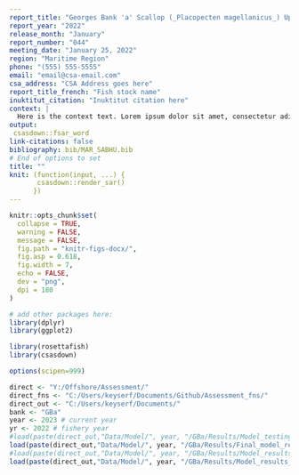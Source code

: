 ```yaml
---
report_title: "Georges Bank 'a' Scallop (_Placopecten magellanicus_) Update in 2022"
report_year: "2022"
release_month: "January"
report_number: "044"
meeting_date: "January 25, 2022"
region: "Maritime Region"
phone: "(555) 555-5555"
email: "email@csa-email.com"
csa_address: "CSA Address goes here"
report_title_french: "Fish stock name"
inuktitut_citation: "Inuktitut citation here"
context: |
  Here is the context text. Lorem ipsum dolor sit amet, consectetur adipisicing elit, sed do eiusmod tempor incididunt ut labore et dolore magna aliqua. Ut enim ad minim veniam, quis nostrud exercitation ullamco laboris nisi ut aliquip ex ea commodo consequat. Duis aute irure dolor in reprehenderit in voluptate velit esse cillum dolore eu fugiat nulla pariatur. Excepteur sint occaecat cupidatat non proident, sunt in culpa qui officia deserunt mollit anim id est laborum.
output:
 csasdown::fsar_word
link-citations: false
bibliography: bib/MAR_SABHU.bib
# End of options to set
title: ""
knit: (function(input, ...) {
       csasdown::render_sar()
      })
---
```


```r
knitr::opts_chunk$set(
  collapse = TRUE,
  warning = FALSE,
  message = FALSE,
  fig.path = "knitr-figs-docx/",
  fig.asp = 0.618,
  fig.width = 7,
  echo = FALSE,
  dev = "png",
  dpi = 180
)
```

```r
# add other packages here:
library(dplyr)
library(ggplot2)

library(rosettafish)
library(csasdown)

options(scipen=999)

direct <- "Y:/Offshore/Assessment/"
direct_fns <- "C:/Users/keyserf/Documents/Github/Assessment_fns/"
direct_out <- "C:/Users/keyserf/Documents/"
bank <- "GBa"
year <- 2023 # current year
yr <- 2022 # fishery year
#load(paste(direct_out,"Data/Model/", year, "/GBa/Results/Model_testing_results_mixed.RData",sep=""))
load(paste(direct_out,"Data/Model/", year, "/GBa/Results/Final_model_results.RData",sep="")) # used mixed as final!
#load(paste(direct_out,"Data/Model/", year, "/GBa/Results/Model_results_and_diagnostics_mixed.RData",sep=""))
load(paste(direct_out,"Data/Model/", year, "/GBa/Results/Model_results_and_diagnostics.RData",sep=""))
```
